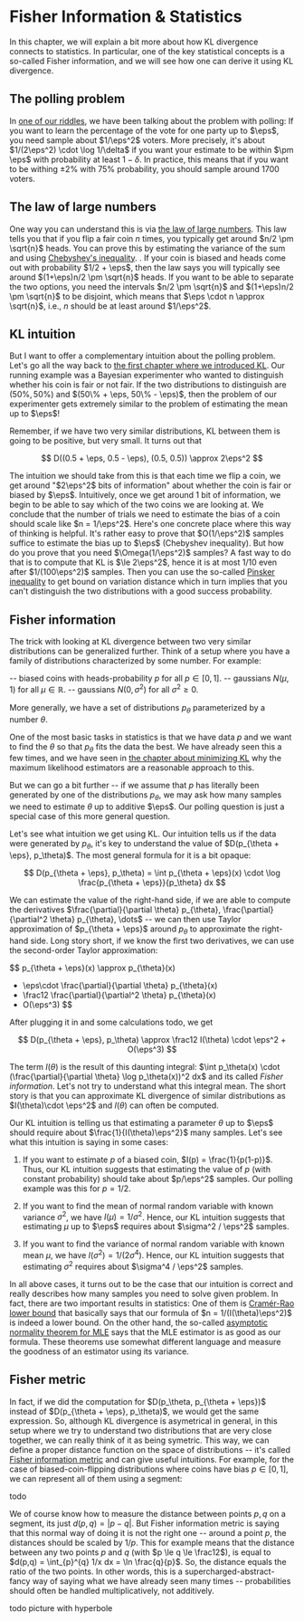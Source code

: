 # Fisher Information & Statistics

In this chapter, we will explain a bit more about how KL divergence connects to statistics. In particular, one of the key statistical concepts is a so-called Fisher information, and we will see how one can derive it using KL divergence.

## The polling problem

In [one of our riddles](00-introduction), we have been talking about the problem with polling: If you want to learn the percentage of the vote for one party up to $\eps$, you need sample about $1/\eps^2$ voters. <Footnote>More precisely, it's about $1/(2\eps^2) \cdot \log 1/\delta$ if you want your estimate to be within $\pm \eps$ with probability at least $1-\delta$. In practice, this means that if you want to be withing $\pm 2\%$ with 75\% probability, you should sample around 1700 voters. </Footnote>

## The law of large numbers

One way you can understand this is via [the law of large numbers](https://en.wikipedia.org/wiki/Law_of_large_numbers). This law tells you that if you flip a fair coin $n$ times, you typically get around $n/2 \pm \sqrt{n}$ heads. <Footnote>You can prove this by estimating the variance of the sum and using [Chebyshev's inequality](https://en.wikipedia.org/wiki/Chebyshev%27s_inequality). </Footnote>. If your coin is biased and heads come out with probability $1/2 + \eps$, then the law says you will typically see around $(1+\eps)n/2 \pm \sqrt{n}$ heads. If you want to be able to separate the two options, you need the intervals $n/2 \pm \sqrt{n}$ and $(1+\eps)n/2 \pm \sqrt{n}$ to be disjoint, which means that $\eps \cdot n \approx \sqrt{n}$, i.e., $n$ should be at least around $1/\eps^2$.

## KL intuition

But I want to offer a complementary intuition about the polling problem. Let's go all the way back to [the first chapter where we introduced KL](01-definition). Our running example was a Bayesian experimenter who wanted to distinguish whether his coin is fair or not fair. If the two distributions to distinguish are $(50\%, 50\%)$ and $(50\% + \eps, 50\% - \eps)$, then the problem of our experimenter gets extremely similar to the problem of estimating the mean up to $\eps$!

Remember, if we have two very similar distributions, KL between them is going to be positive, but very small. It turns out that

$$
D((0.5 + \eps, 0.5 - \eps), (0.5, 0.5)) \approx 2\eps^2
$$

The intuition we should take from this is that each time we flip a coin, we get around "$2\eps^2$ bits of information" about whether the coin is fair or biased by $\eps$. Intuitively, once we get around 1 bit of information, we begin to be able to say which of the two coins we are looking at. We conclude that the number of trials we need to estimate the bias of a coin should scale like $n = 1/\eps^2$. <Footnote>Here's one concrete place where this way of thinking is helpful. It's rather easy to prove that $O(1/\eps^2)$ samples suffice to estimate the bias up to $\eps$ (Chebyshev inequality). But how do you prove that you need $\Omega(1/\eps^2)$ samples? A fast way to do that is to compute that KL is $\le 2\eps^2$, hence it is at most $1/10$ even after $1/(100\eps^2)$ samples. Then you can use the so-called [Pinsker inequality](https://en.m.wikipedia.org/wiki/Pinsker%27s_inequality) to get bound on variation distance which in turn implies that you can't distinguish the two distributions with a good success probability. </Footnote>

## Fisher information

The trick with looking at KL divergence between two very similar distributions can be generalized further. Think of a setup where you have a family of distributions characterized by some number. For example:

-- biased coins with heads-probability $p$ for all $p \in [0,1]$.
-- gaussians $N(\mu, 1)$ for all $\mu \in \mathbb{R}$.
-- gaussians $N(0, \sigma^2)$ for all $\sigma^2 \ge 0$.

More generally, we have a set of distributions $p_\theta$ parameterized by a number $\theta$.

One of the most basic tasks in statistics is that we have data $p$ and we want to find the $\theta$ so that $p_\theta$ fits the data the best. We have already seen this a few times, and we have seen in [the chapter about minimizing KL]() why the maximum likelihood estimators are a reasonable approach to this.

But we can go a bit further -- if we assume that $p$ has literally been generated by one of the distributions $p_\theta$, we may ask how many samples we need to estimate $\theta$ up to additive $\eps$. Our polling question is just a special case of this more general question.

Let's see what intuition we get using KL. Our intuition tells us if the data were generated by $p_\theta$, it's key to understand the value of $D(p_{\theta + \eps}, p_\theta)$. The most general formula for it is a bit opaque:

$$
D(p_{\theta + \eps}, p_\theta) = \int p_{\theta + \eps}(x) \cdot \log \frac{p_{\theta + \eps}}{p_\theta} dx
$$

We can estimate the value of the right-hand side, if we are able to compute the derivatives $\frac{\partial}{\partial \theta} p_{\theta}, \frac{\partial}{\partial^2 \theta} p_{\theta}, \dots$ -- we can then use Taylor approximation of $p_{\theta + \eps}$ around $p_\theta$ to approximate the right-hand side. Long story short, if we know the first two derivatives, we can use the second-order Taylor approximation:

$$
p_{\theta + \eps}(x)
\approx
p_{\theta}(x)
+ \eps\cdot \frac{\partial}{\partial \theta} p_{\theta}(x)
+ \frac12 \frac{\partial}{\partial^2 \theta} p_{\theta}(x)
+ O(\eps^3)
$$

After plugging it in and some calculations <Footnote>todo</Footnote>, we get

$$
D(p_{\theta + \eps}, p_\theta) \approx \frac12 I(\theta) \cdot \eps^2 + O(\eps^3)
$$

The term $I(\theta)$ is the result of this daunting integral: $\int p_\theta(x) \cdot (\frac{\partial}{\partial \theta} \log p_\theta(x))^2 dx$ and its called _Fisher information_. Let's not try to understand what this integral mean. The short story is that you can approximate KL divergence of similar distributions as $I(\theta)\cdot \eps^2$ and $I(\theta)$ can often be computed.

Our KL intuition is telling us that estimating a parameter $\theta$ up to $\eps$ should require about $\frac{1}{I(\theta)\eps^2}$ many samples. Let's see what this intuition is saying in some cases:

1. If you want to estimate $p$ of a biased coin, $I(p) = \frac{1}{p(1-p)}$. Thus, our KL intuition suggests that estimating the value of $p$ (with constant probability) should take about $p/\eps^2$ samples. Our polling example was this for $p = 1/2$.

2. If you want to find the mean of normal random variable with known variance $\sigma^2$, we have $I(\mu) = 1/\sigma^2$. Hence, our KL intuition suggests that estimating $\mu$ up to $\eps$ requires about $\sigma^2 / \eps^2$ samples.

3. If you want to find the variance of normal random variable with known mean $\mu$, we have $I(\sigma^2) = 1/(2\sigma^4)$. Hence, our KL intuition suggests that estimating $\sigma^2$ requires about $\sigma^4 / \eps^2$ samples.

In all above cases, it turns out to be the case that our intuition is correct and really describes how many samples you need to solve given problem. In fact, there are two important results in statistics: One of them is [Cramér-Rao lower bound](https://en.wikipedia.org/wiki/Cram%C3%A9r%E2%80%93Rao_bound) that basically says that our formula of $n = 1/(I(\theta)\eps^2)$ is indeed a lower bound. On the other hand, the so-called [asymptotic normality theorem for MLE](https://gregorygundersen.com/blog/2019/11/28/asymptotic-normality-mle/) says that the MLE estimator is as good as our formula. <Footnote> These theorems use somewhat different language and measure the goodness of an estimator using its variance. </Footnote>

## Fisher metric

In fact, if we did the computation for $D(p_\theta, p_{\theta + \eps})$ instead of $D(p_{\theta + \eps}, p_\theta)$, we would get the same expression. So, although KL divergence is asymetrical in general, in this setup where we try to understand two distributions that are very close together, we can really think of it as being symetric. This way, we can define a proper distance function on the space of distributions -- it's called [Fisher information metric](https://en.wikipedia.org/wiki/Fisher_information_metric) and can give useful intuitions. For example, for the case of biased-coin-flipping distributions where coins have bias $p \in [0,1]$, we can represent all of them using a segment:

todo

We of course know how to measure the distance between points $p,q$ on a segment, its just $d(p,q) = |p-q|$. But Fisher information metric is saying that this normal way of doing it is not the right one -- around a point $p$, the distances should be scaled by $1/p$. This for example means that the distance between any two points $p$ and $q$ (with $p \le q \le \frac12$), is equal to $d(p,q) = \int_{p}^{q} 1/x dx = \ln \frac{q}{p}$. So, the distance equals the ratio of the two points. In other words, this is a supercharged-abstract-fancy way of saying what we have already seen many times -- probabilities should often be handled multiplicatively, not additively.

todo picture with hyperbole
